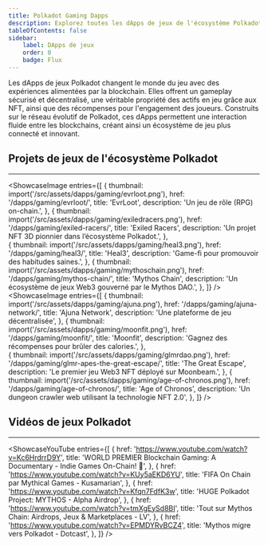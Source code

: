 ```yaml
---
title: Polkadot Gaming Dapps
description: Explorez toutes les dApps de jeux de l'écosystème Polkadot.
tableOfContents: false
sidebar: 
    label: DApps de jeux
    order: 0
    badge: Flux
---
```




Les dApps de jeux Polkadot changent le monde du jeu avec des expériences alimentées par la blockchain. Elles offrent un gameplay sécurisé et décentralisé, une véritable propriété des actifs en jeu grâce aux NFT, ainsi que des récompenses pour l'engagement des joueurs. Construits sur le réseau évolutif de Polkadot, ces dApps permettent une interaction fluide entre les blockchains, créant ainsi un écosystème de jeu plus connecté et innovant.

## Projets de jeux de l'écosystème Polkadot
----------------
<ShowcaseImage
  entries={[
        {
      thumbnail: import('/src/assets/dapps/gaming/evrloot.png'),
      href: '/dapps/gaming/evrloot/',
      title: 'EvrLoot',
      description: 'Un jeu de rôle (RPG) on-chain.',
    },
                     {
      thumbnail: import('/src/assets/dapps/gaming/exiledracers.png'),
      href: '/dapps/gaming/exiled-racers/',
      title: 'Exiled Racers',
      description: 'Un projet NFT 3D pionnier dans l’écosystème Polkadot.',
      },  
    {
      thumbnail: import('/src/assets/dapps/gaming/heal3.png'),
      href: '/dapps/gaming/heal3/',
      title: 'Heal3',
      description: 'Game-fi pour promouvoir des habitudes saines.',
      },
              {
      thumbnail: import('/src/assets/dapps/gaming/mythoschain.png'),
      href: '/dapps/gaming/mythos-chain/',
      title: 'Mythos Chain',
      description: 'Un écosystème de jeux Web3 gouverné par le Mythos DAO.',
    },
  ]}
/>
<ShowcaseImage
  entries={[
        {
      thumbnail: import('/src/assets/dapps/gaming/ajuna.png'),
      href: '/dapps/gaming/ajuna-network/',
      title: 'Ajuna Network',
      description: 'Une plateforme de jeu décentralisée',
    },
                     {
      thumbnail: import('/src/assets/dapps/gaming/moonfit.png'),
      href: '/dapps/gaming/moonfit/',
      title: 'Moonfit',
      description: 'Gagnez des récompenses pour brûler des calories.',
      },  
    {
      thumbnail: import('/src/assets/dapps/gaming/glmrdao.png'),
      href: '/dapps/gaming/glmr-apes-the-great-escape/',
      title: 'The Great Escape',
      description: 'Le premier jeu Web3 NFT déployé sur Moonbeam.',
      },
              {
      thumbnail: import('/src/assets/dapps/gaming/age-of-chronos.png'),
      href: '/dapps/gaming/age-of-chronos/',
      title: 'Age of Chronos',
      description: 'Un dungeon crawler web utilisant la technologie NFT 2.0',
    },
  ]}
/>

## Vidéos de jeux Polkadot
----------------
<ShowcaseYouTube
  entries={[
        {
      href: 'https://www.youtube.com/watch?v=Kc6HrdrrD9Y',
      title: 'WORLD PREMIER Blockchain Gaming: A Documentary - Indie Games On-Chain! 👾',
    },
    {
      href: 'https://www.youtube.com/watch?v=KUy5aEKD6YU',
      title: 'FIFA On Chain par Mythical Games - Kusamarian',
    },
    {
      href: 'https://www.youtube.com/watch?v=Kfqn7FdfK3w',
      title: 'HUGE Polkadot Project: MYTHOS - Alpha Airdrop',
    },
        {
      href: 'https://www.youtube.com/watch?v=tmXgEySd8BI',
      title: 'Tout sur Mythos Chain: Airdrops, Jeux & Marketplaces - LV',
    },
    {
      href: 'https://www.youtube.com/watch?v=EPMDYRvBCZ4',
      title: 'Mythos migre vers Polkadot - Dotcast',
    },
  ]}
/>
